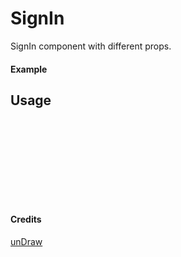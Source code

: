 
<Meta of={SignIn} title="unDraw/SignIn" />

# SignIn

SignIn component with different props.

#### Example

<Canvas of={SignIn.Primary} />

## Usage

```ts
import { SignIn } from "yadl-ui";

const Example = () => {
  return (
      <SignIn />
  );
};

export default Example;
```

#### Credits
[unDraw](https://undraw.co/illustrations)
